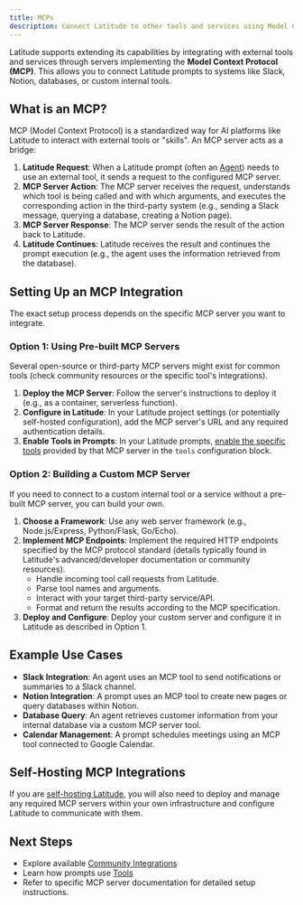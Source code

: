 ```yaml
---
title: MCPs
description: Connect Latitude to other tools and services using Model Context Protocol (MCP) servers.
---
```


Latitude supports extending its capabilities by integrating with external tools and services through servers implementing the **Model Context Protocol (MCP)**. This allows you to connect Latitude prompts to systems like Slack, Notion, databases, or custom internal tools.

## What is an MCP?

MCP (Model Context Protocol) is a standardized way for AI platforms like Latitude to interact with external tools or "skills". An MCP server acts as a bridge:

1.  **Latitude Request**: When a Latitude prompt (often an [Agent](/guides/prompt-manager/agents)) needs to use an external tool, it sends a request to the configured MCP server.
2.  **MCP Server Action**: The MCP server receives the request, understands which tool is being called and with which arguments, and executes the corresponding action in the third-party system (e.g., sending a Slack message, querying a database, creating a Notion page).
3.  **MCP Server Response**: The MCP server sends the result of the action back to Latitude.
4.  **Latitude Continues**: Latitude receives the result and continues the prompt execution (e.g., the agent uses the information retrieved from the database).

## Setting Up an MCP Integration

The exact setup process depends on the specific MCP server you want to integrate.

### Option 1: Using Pre-built MCP Servers

Several open-source or third-party MCP servers might exist for common tools (check community resources or the specific tool's integrations).

1.  **Deploy the MCP Server**: Follow the server's instructions to deploy it (e.g., as a container, serverless function).
2.  **Configure in Latitude**: In your Latitude project settings (or potentially self-hosted configuration), add the MCP server's URL and any required authentication details.
3.  **Enable Tools in Prompts**: In your Latitude prompts, [enable the specific tools](/guides/prompt-manager/tools) provided by that MCP server in the `tools` configuration block.

### Option 2: Building a Custom MCP Server

If you need to connect to a custom internal tool or a service without a pre-built MCP server, you can build your own.

1.  **Choose a Framework**: Use any web server framework (e.g., Node.js/Express, Python/Flask, Go/Echo).
2.  **Implement MCP Endpoints**: Implement the required HTTP endpoints specified by the MCP protocol standard (details typically found in Latitude's advanced/developer documentation or community resources).
    - Handle incoming tool call requests from Latitude.
    - Parse tool names and arguments.
    - Interact with your target third-party service/API.
    - Format and return the results according to the MCP specification.
3.  **Deploy and Configure**: Deploy your custom server and configure it in Latitude as described in Option 1.

## Example Use Cases

- **Slack Integration**: An agent uses an MCP tool to send notifications or summaries to a Slack channel.
- **Notion Integration**: A prompt uses an MCP tool to create new pages or query databases within Notion.
- **Database Query**: An agent retrieves customer information from your internal database via a custom MCP server tool.
- **Calendar Management**: A prompt schedules meetings using an MCP tool connected to Google Calendar.

## Self-Hosting MCP Integrations

If you are [self-hosting Latitude](/guides/self-hosted/overview), you will also need to deploy and manage any required MCP servers within your own infrastructure and configure Latitude to communicate with them.

## Next Steps

- Explore available [Community Integrations](/guides/sdk/community)
- Learn how prompts use [Tools](/guides/prompt-manager/tools)
- Refer to specific MCP server documentation for detailed setup instructions.

